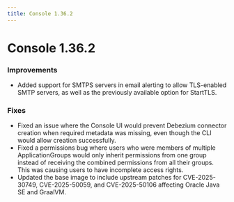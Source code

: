 ```yaml
---
title: Console 1.36.2
---
```

# Console 1.36.2

### Improvements

- Added support for SMTPS servers in email alerting to allow TLS-enabled SMTP servers, as well as the previously available option for StartTLS.

### Fixes

- Fixed an issue where the Console UI would prevent Debezium connector creation when required metadata was missing, even though the CLI would allow creation successfully.
- Fixed a permissions bug where users who were members of multiple ApplicationGroups would only inherit permissions from one group instead of receiving the combined permissions from all their groups. This was causing users to have incomplete access rights.
- Updated the base image to include upstream patches for CVE-2025-30749, CVE-2025-50059, and CVE-2025-50106 affecting Oracle Java SE and GraalVM.